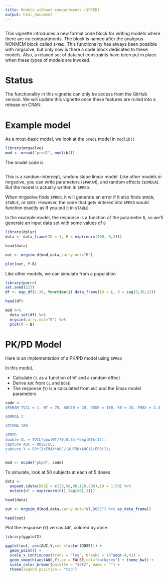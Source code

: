 ```yaml
---
title: Models without compartments ($PRED)
output: html_document
---
```


```r
```

This vignette introduces a new formal code block for writing models
where there are no compartments.  The block is named after the 
analgous NONMEM block called `$PRED`.  This functionality 
has always been possible with mrgsolve, but only now is there a 
code block dedicated to these models. Also, a relaxed set of 
data set constraints have been put in place when these types of 
models are invoked. 

# Status
The functionality in this vignette can only be access from the 
GitHub version.  We will update this vignette once these features
are rolled into a release on CRAN.

# Example model

As a most-basic model, we look at the `pred1` model in `modlib()`

```r
library(mrgsolve)
mod <- mread("pred1", modlib())
```


The model code is
```c

```


This is a random-intercept, random slope linear model.  Like other 
models in mrgsolve, you can write parameters (`$PARAM`), and 
random effects (`$OMEGA`).  But the model is actually written in `$PRED`.  

When mrgsolve finds `$PRED`, it will generate an error if it also finds
`$MAIN`, `$TABLE`, or `$ODE`.  However, the code that gets entered into
`$PRED` would function exactly as if you put it in `$TABLE`.

In the example model, the response is a function of the parameter `B`, 
so we'll generate an input data set with some values of `B`

```r
library(dplyr)
data <- data_frame(ID = 1, B = exp(rnorm(100, 0,2)))

head(data)
```

```r
out <- mrgsim_d(mod,data,carry.out="B")

plot(out, Y~B)
```


Like other models, we can simulate from a population

```r
library(purrr)
set.seed(223)
df <- map_df(1:30, function(i) data_frame(ID = i, B = seq(0,30,1)))

head(df)

mod %>% 
  data_set(df) %>% 
  mrgsim(carry.out="B") %>%
  plot(Y ~ B)
```


# PK/PD Model

Here is an implementation of a PK/PD model using `$PRED`

In this modeL

- Calculate `CL` as a function of `WT` and a random effect
- Derive `AUC` from `CL` and `DOSE` 
- The response (`Y`) is a calculated from `AUC` and the Emax 
  model parameters

```r
code <- '
$PARAM TVCL = 1, WT = 70, AUC50 = 20, DOSE = 100, E0 = 35, EMAX = 2.4

$OMEGA 1

$SIGMA 100

$PRED
double CL = TVCL*pow(WT/70,0.75)*exp(ETA(1));
capture AUC = DOSE/CL;
capture Y = E0*(1+EMAX*AUC/(AUC50+AUC))+EPS(1);
'
```


```r
mod <- mcode("pkpd", code)
```

To simulate, look at 50 subjects at each of 5 doses
```r
data <- 
  expand.idata(DOSE = c(30,50,80,110,200),ID = 1:50) %>% 
  mutate(WT = exp(rnorm(n(),log(80),1)))

head(data)
```

```r
out <- mrgsim_d(mod,data,carry.out="WT,DOSE") %>% as_data_frame()

head(out)
```


Plot the response (`Y`) versus `AUC`, colored by dose
```r
library(ggplot2)

ggplot(out, aes(AUC,Y,col =factor(DOSE))) + 
  geom_point() + 
  scale_x_continuous(trans = "log", breaks = 10^seq(-4,4)) + 
  geom_smooth(aes(AUC,Y),se = FALSE,col="darkgrey") + theme_bw() + 
  scale_color_brewer(palette = "Set2", name = "") + 
  theme(legend.position = "top")
```

